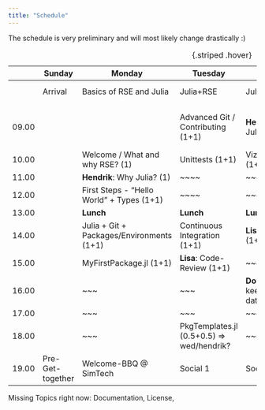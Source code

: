 ```yaml
---
title: "Schedule"
---
```


::: callout-note
The schedule is very preliminary and will most likely change drastically :)
:::

|       | Sunday           | Monday                      | Tuesday                       | Wednesday                   | Thursday                                  | Friday                            |
|-----------|-----------|-----------|-----------|-----------|-----------|-----------|
|       | Arrival          | Basics of RSE and Julia         | Julia+RSE                           | Julia+Viz+Simulation | Stats + Projects                       | Optimization + Project            |
|       |                  |                                 |                                     |                                                 |                                            |                                   |
| 09.00 |                  |                                 | Advanced Git / Contributing (1+1)   | **Hendrik**: All the nice Julia Features (1+1)  | Resampling: Bootstrap & Permutation tests (1+1) | **Doug**: Optimized (bootstrap) code |
| 10.00 |                  | Welcome / What and why RSE? (1) |  Unittests (1+1)                    | Vizualization in Julia (1+1)                    | ~~~                                             | Project Work                      |
| 11.00 |                  | **Hendrik**: Why Julia? (1)     | ~~~~                                |  ~~~                                            |                                                 | cont.                             |
| 12.00 |                  | First Steps  - "Hello World" + Types (1+1) | ~~~~                     |  ~~~                                            |                                                 |                                   |
| 13.00 |                  | **Lunch**                       | **Lunch**                           | **Lunch**                                       | **Lunch**                                       | **Lunch**                         |
| 14.00 |                  | Julia + Git + Packages/Environments (1+1) |Continuous Integration (1+1)| **Lisa**: Simulating Data (1+1)                 | Project Work                                    | Project Work                      |
| 15.00 |                  | MyFirstPackage.jl (1+1)         | **Lisa**: Code-Review (1+1)        | ~~~                                             |                                                 | cont.                             |
| 16.00 |                  | ~~~                             | ~~~                                 | **Doug**: Things to keep in mind for datastorage (1+1) |                                          |                                   |
| 17.00 |                  | ~~~                             | ~~~                                 | ~~~                                             |                                                 | Farewell                          |
| 18.00 |                  | ~~~                             | PkgTemplates.jl (0.5+0.5) => wed/hendrik?    | ~~~                                  |                                                 |                                   | 
| 19.00 | Pre-Get-together | Welcome-BBQ \@ SimTech          | Social 1                          | Social 2                                        | Social 3                                        |                                   |



: {.striped .hover}


Missing Topics right now: Documentation, License,
